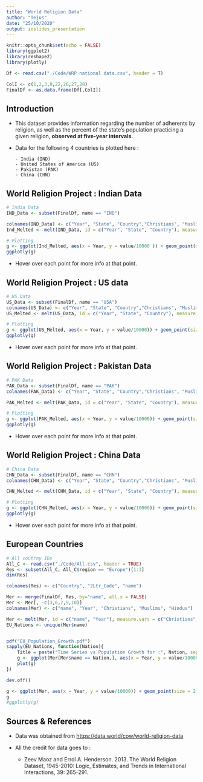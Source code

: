 ```yaml
---
title: "World Religion Data"
author: "Tejus"
date: "25/10/2020"
output: ioslides_presentation
---
```


```r
knitr::opts_chunk$set(echo = FALSE)
library(ggplot2)
library(reshape2)
library(plotly)

Df <- read.csv("./Code/WRP national data.csv", header = T)

ColI <- c(1,2,3,9,22,26,27,28)
FinalDf <- as.data.frame(Df[,ColI])


```


## Introduction

* This dataset provides information regarding the number of adherents by 
religion, as well as the percent of the state's population practicing a 
given religion, **observed at five-year intervals**. 

* Data for the following 4 countries is plotted here : 

      - India (IND)
      - United States of America (US)
      - Pakistan (PAK)
      - China (CHN)

## World Religion Project : Indian Data

```r
# India Data
IND_Data <- subset(FinalDf, name == "IND")

colnames(IND_Data) <- c("Year", "State", "Country","Christians", "Muslims", "Buddhist", "Jains", "Hindus")
Ind_Melted <- melt(IND_Data, id = c("Year", "State", "Country"), measure.vars = c("Christians", "Muslims", "Buddhist", "Jains", "Hindus") )

# Plotting
g <- ggplot(Ind_Melted, aes(x = Year, y = value/10000 )) + geom_point(size = 2, aes(color=variable)) + labs(title = "Time Series of Indian Population Growth") + labs(x= "Year", y = "10K Population Count")
ggplotly(g)


```

* Hover over each point for more info at that point.

## World Religion Project : US data

```r
# US Data
US_Data <- subset(FinalDf, name == "USA")
colnames(US_Data) <- c("Year", "State", "Country","Christians", "Muslims", "Buddhist", "Jains", "Hindus")
US_Melted <- melt(US_Data, id = c("Year", "State", "Country"), measure.vars = c("Christians", "Muslims", "Buddhist", "Jains", "Hindus") )

# Plotting
g <- ggplot(US_Melted, aes(x = Year, y = value/10000)) + geom_point(size = 2, aes(color=variable)) + labs(title = "Time Series of US Population Growth") + labs(x= "Year", y = "10K Population Count")
ggplotly(g)


```


* Hover over each point for more info at that point.

## World Religion Project : Pakistan Data

```r
# PAK Data
PAK_Data <- subset(FinalDf, name == "PAK")
colnames(PAK_Data) <- c("Year", "State", "Country","Christians", "Muslims", "Buddhist", "Jains", "Hindus")

PAK_Melted <- melt(PAK_Data, id = c("Year", "State", "Country"), measure.vars = c("Christians", "Muslims", "Buddhist", "Jains", "Hindus") )

# Plotting
g <- ggplot(PAK_Melted, aes(x = Year, y = value/10000)) + geom_point(size = 2, aes(color=variable)) + labs(title = "Time Series of PAK Population Growth") + labs(x= "Year", y = "10K Population Count")
ggplotly(g)


```

* Hover over each point for more info at that point.


## World Religion Project : China Data

```r
# China Data
CHN_Data <- subset(FinalDf, name == "CHN")
colnames(CHN_Data) <- c("Year", "State", "Country","Christians", "Muslims", "Buddhist", "Jains", "Hindus")

CHN_Melted <- melt(CHN_Data, id = c("Year", "State", "Country"), measure.vars = c("Christians", "Muslims", "Buddhist", "Jains", "Hindus") )

# Plotting
g <- ggplot(CHN_Melted, aes(x = Year, y = value/10000)) + geom_point(size = 2, aes(color=variable)) + labs(title = "Time Series of CHN Population Growth") + labs(x= "Year", y = "10K Population Count")
ggplotly(g)


```

* Hover over each point for more info at that point.

## European Countries

```r

# All coutrny IDs
All_C <- read.csv("./Code/All.csv", header = TRUE)
Res <- subset(All_C, All_C$region == "Europe")[1:3]
dim(Res)

colnames(Res) <- c("Country", "2Ltr_Code", "name")

Mer <- merge(FinalDf, Res, by="name", all.x = FALSE)
Mer <- Mer[, -c(3,6,7,9,10)]
colnames(Mer) <- c("name", "Year", "Christians", "Muslims", "Hindus")

Mer <- melt(Mer, id = c("name", "Year"), measure.vars = c("Christians", "Muslims", "Hindus") )
EU_Nations <- unique(Mer$name)


pdf("EU_Population_Growth.pdf")
sapply(EU_Nations, function(Nation){
    Title = paste("Time Series vs Population Growth for :", Nation, sep = " ")
    g <- ggplot(Mer[Mer$name == Nation,], aes(x = Year, y = value/10000)) + geom_point(size = 2, aes(color=variable)) + labs(title = Title) + labs(x= "Year", y = "10K Population Count") 
    plot(g)
})

dev.off()

g <- ggplot(Mer, aes(x = Year, y = value/10000)) + geom_point(size = 2, aes(color=variable)) + labs(title = "Time Series of EU Nations Population Growth") + labs(x= "Year", y = "10K Population Count") + facet_grid(name~.)
g
#ggplotly(g)

```

## Sources & References

- Data was obtained from <https://data.world/cow/world-religion-data>

- All the credit for data goes to : 

  - Zeev Maoz and Errol A. Henderson. 2013. The World Religion Dataset, 
      1945-2010: Logic, Estimates, and Trends in International Interactions, 
      39: 265-291.
      












